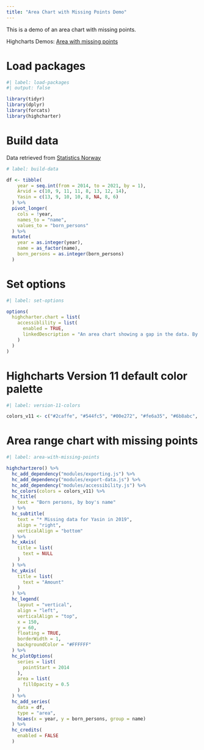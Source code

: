 ```yaml
---
title: "Area Chart with Missing Points Demo"
---
```


This is a demo of an area chart with missing points.

Highcharts Demos: [Area with missing points](https://www.highcharts.com/demo/area-missing)

# Load packages

```r
#| label: load-packages
#| output: false

library(tidyr)
library(dplyr)
library(forcats)
library(highcharter)
```

# Build data

Data retrieved from [Statistics Norway](https://www.ssb.no/statbank/table/10467/)

```r
# label: build-data

df <- tibble(
    year = seq.int(from = 2014, to = 2021, by = 1),
    Arvid = c(10, 9, 11, 11, 8, 13, 12, 14),
    Yasin = c(13, 9, 10, 10, 8, NA, 8, 6)
  ) %>% 
  pivot_longer(
    cols = !year,
    names_to = "name",
    values_to = "born_persons"
  ) %>% 
  mutate(
    year = as.integer(year),
    name = as_factor(name),
    born_persons = as.integer(born_persons)
  )
```

# Set options

```r
#| label: set-options

options(
  highcharter.chart = list(
    accessiblility = list(
      enabled = TRUE,
      linkedDescription = "An area chart showing a gap in the data. By default, Highcharts treats null values as missing data, and will allow for gaps in datasets."
    )
  )
)
```

# Highcharts Version 11 default color palette

```r
#| label: version-11-colors

colors_v11 <- c("#2caffe", "#544fc5", "#00e272", "#fe6a35", "#6b8abc", "#d568fb", "#2ee0ca", "#fa4b42", "#feb56a", "#91e8e1")
```

# Area range chart with missing points

```r
#| label: area-with-missing-points

highchartzero() %>% 
  hc_add_dependency("modules/exporting.js") %>%
  hc_add_dependency("modules/export-data.js") %>%
  hc_add_dependency("modules/accessibility.js") %>%
  hc_colors(colors = colors_v11) %>% 
  hc_title(
    text = "Born persons, by boy's name"
  ) %>% 
  hc_subtitle(
    text = "* Missing data for Yasin in 2019",
    align = "right",
    verticalAlign = "bottom"
  ) %>% 
  hc_xAxis(
    title = list(
      text = NULL
    )
  ) %>% 
  hc_yAxis(
    title = list(
      text = "Amount"
    )
  ) %>% 
  hc_legend(
    layout = "vertical",
    align = "left",
    verticalAlign = "top",
    x = 150,
    y = 60,
    floating = TRUE,
    borderWidth = 1,
    backgroundColor = "#FFFFFF"
  ) %>% 
  hc_plotOptions(
    series = list(
      pointStart = 2014
    ),
    area = list(
      fillOpacity = 0.5
    )
  ) %>% 
  hc_add_series(
    data = df,
    type = "area",
    hcaes(x = year, y = born_persons, group = name)
  ) %>% 
  hc_credits(
    enabled = FALSE
  )
```
